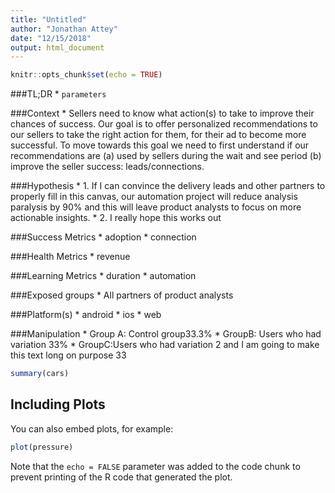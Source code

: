 ```yaml
---
title: "Untitled"
author: "Jonathan Attey"
date: "12/15/2018"
output: html_document
---
```


```r
knitr::opts_chunk$set(echo = TRUE)
```

###TL;DR
  *  `parameters` 
  
###Context
  * Sellers need to know what action(s) to take to improve their chances of success. Our goal is to offer personalized recommendations to our sellers to take the right action for them, for their ad to become more successful. To move towards this goal we need to first understand if our recommendations are (a) used by sellers during the wait and see period (b) improve the seller success: leads/connections.
  
###Hypothesis
  * 1. If I can convince the delivery leads and other partners to properly fill in this canvas, our automation project will reduce analysis paralysis by 90% and this will leave product analysts to focus on more actionable insights.
  * 2. I really hope this works out
  
###Success Metrics
  * adoption
  *  connection
  
###Health Metrics
  * revenue
  
###Learning Metrics
  * duration
  *  automation
  
###Exposed groups
  * All partners of product analysts
  
###Platform(s)
  * android
  * ios
  * web
  
###Manipulation
  * Group A: Control group33.3%
  * GroupB: Users who had variation 33%
  * GroupC:Users who had variation 2 and I am going to make this text  long on purpose 33
  
  

```r
summary(cars)
```

## Including Plots

You can also embed plots, for example:

```r
plot(pressure)
```

Note that the `echo = FALSE` parameter was added to the code chunk to prevent printing of the R code that generated the plot.
